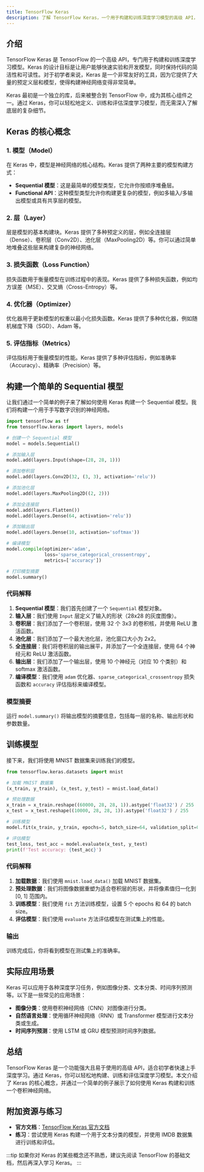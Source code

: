 ```yaml
---
title: TensorFlow Keras
description: 了解 TensorFlow Keras，一个用于构建和训练深度学习模型的高级 API，适合初学者快速上手。
---
```


## 介绍

TensorFlow Keras 是 TensorFlow 的一个高级 API，专门用于构建和训练深度学习模型。Keras 的设计目标是让用户能够快速实验和开发模型，同时保持代码的简洁性和可读性。对于初学者来说，Keras 是一个非常友好的工具，因为它提供了大量的预定义层和模型，使得构建神经网络变得非常简单。

Keras 最初是一个独立的库，后来被整合到 TensorFlow 中，成为其核心组件之一。通过 Keras，你可以轻松地定义、训练和评估深度学习模型，而无需深入了解底层的复杂细节。

## Keras 的核心概念

### 1. 模型（Model）
在 Keras 中，模型是神经网络的核心结构。Keras 提供了两种主要的模型构建方式：

- **Sequential 模型**：这是最简单的模型类型，它允许你按顺序堆叠层。
- **Functional API**：这种模型类型允许你构建更复杂的模型，例如多输入/多输出模型或具有共享层的模型。

### 2. 层（Layer）
层是模型的基本构建块。Keras 提供了多种预定义的层，例如全连接层（Dense）、卷积层（Conv2D）、池化层（MaxPooling2D）等。你可以通过简单地堆叠这些层来构建复杂的神经网络。

### 3. 损失函数（Loss Function）
损失函数用于衡量模型在训练过程中的表现。Keras 提供了多种损失函数，例如均方误差（MSE）、交叉熵（Cross-Entropy）等。

### 4. 优化器（Optimizer）
优化器用于更新模型的权重以最小化损失函数。Keras 提供了多种优化器，例如随机梯度下降（SGD）、Adam 等。

### 5. 评估指标（Metrics）
评估指标用于衡量模型的性能。Keras 提供了多种评估指标，例如准确率（Accuracy）、精确率（Precision）等。

## 构建一个简单的 Sequential 模型

让我们通过一个简单的例子来了解如何使用 Keras 构建一个 Sequential 模型。我们将构建一个用于手写数字识别的神经网络。

```python
import tensorflow as tf
from tensorflow.keras import layers, models

# 创建一个 Sequential 模型
model = models.Sequential()

# 添加输入层
model.add(layers.Input(shape=(28, 28, 1)))

# 添加卷积层
model.add(layers.Conv2D(32, (3, 3), activation='relu'))

# 添加池化层
model.add(layers.MaxPooling2D((2, 2)))

# 添加全连接层
model.add(layers.Flatten())
model.add(layers.Dense(64, activation='relu'))

# 添加输出层
model.add(layers.Dense(10, activation='softmax'))

# 编译模型
model.compile(optimizer='adam',
              loss='sparse_categorical_crossentropy',
              metrics=['accuracy'])

# 打印模型摘要
model.summary()
```

### 代码解释

1. **Sequential 模型**：我们首先创建了一个 `Sequential` 模型对象。
2. **输入层**：我们使用 `Input` 层定义了输入的形状（28x28 的灰度图像）。
3. **卷积层**：我们添加了一个卷积层，使用 32 个 3x3 的卷积核，并使用 ReLU 激活函数。
4. **池化层**：我们添加了一个最大池化层，池化窗口大小为 2x2。
5. **全连接层**：我们将卷积层的输出展平，并添加了一个全连接层，使用 64 个神经元和 ReLU 激活函数。
6. **输出层**：我们添加了一个输出层，使用 10 个神经元（对应 10 个类别）和 softmax 激活函数。
7. **编译模型**：我们使用 `adam` 优化器、`sparse_categorical_crossentropy` 损失函数和 `accuracy` 评估指标来编译模型。

### 模型摘要

运行 `model.summary()` 将输出模型的摘要信息，包括每一层的名称、输出形状和参数数量。

## 训练模型

接下来，我们将使用 MNIST 数据集来训练我们的模型。

```python
from tensorflow.keras.datasets import mnist

# 加载 MNIST 数据集
(x_train, y_train), (x_test, y_test) = mnist.load_data()

# 预处理数据
x_train = x_train.reshape((60000, 28, 28, 1)).astype('float32') / 255
x_test = x_test.reshape((10000, 28, 28, 1)).astype('float32') / 255

# 训练模型
model.fit(x_train, y_train, epochs=5, batch_size=64, validation_split=0.2)

# 评估模型
test_loss, test_acc = model.evaluate(x_test, y_test)
print(f'Test accuracy: {test_acc}')
```

### 代码解释

1. **加载数据**：我们使用 `mnist.load_data()` 加载 MNIST 数据集。
2. **预处理数据**：我们将图像数据重塑为适合卷积层的形状，并将像素值归一化到 [0, 1] 范围内。
3. **训练模型**：我们使用 `fit` 方法训练模型，设置 5 个 epochs 和 64 的 batch size。
4. **评估模型**：我们使用 `evaluate` 方法评估模型在测试集上的性能。

### 输出

训练完成后，你将看到模型在测试集上的准确率。

## 实际应用场景

Keras 可以应用于各种深度学习任务，例如图像分类、文本分类、时间序列预测等。以下是一些常见的应用场景：

- **图像分类**：使用卷积神经网络（CNN）对图像进行分类。
- **自然语言处理**：使用循环神经网络（RNN）或 Transformer 模型进行文本分类或生成。
- **时间序列预测**：使用 LSTM 或 GRU 模型预测时间序列数据。

## 总结

TensorFlow Keras 是一个功能强大且易于使用的高级 API，适合初学者快速上手深度学习。通过 Keras，你可以轻松地构建、训练和评估深度学习模型。本文介绍了 Keras 的核心概念，并通过一个简单的例子展示了如何使用 Keras 构建和训练一个卷积神经网络。

## 附加资源与练习

- **官方文档**：[TensorFlow Keras 官方文档](https://www.tensorflow.org/api_docs/python/tf/keras)
- **练习**：尝试使用 Keras 构建一个用于文本分类的模型，并使用 IMDB 数据集进行训练和评估。

:::tip
如果你对 Keras 的某些概念还不熟悉，建议先阅读 TensorFlow 的基础文档，然后再深入学习 Keras。
:::